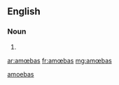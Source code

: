 {{also|amoebas}}
==English==

===Noun===
{{head|en}}

# {{plural of|amœba}}

[[Category:English terms spelled with Œ|amoebas]]

[[ar:amœbas]]
[[fr:amœbas]]
[[mg:amœbas]]
